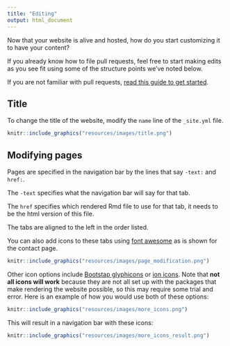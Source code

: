 ```yaml
---
title: "Editing"
output: html_document
---
```


Now that your website is alive and hosted, how do you start customizing it to have your content?

If you already know how to file pull requests, feel free to start making edits as you see fit using some of the structure points we've noted below.

If you are not familiar with pull requests, [read this guide to get started](https://www.ottrproject.org/writing_content.html).

## Title

To change the title of the website, modify the `name` line of the `_site.yml` file.

```r
knitr::include_graphics("resources/images/title.png")
```

## Modifying pages

Pages are specified in the navigation bar by the  lines that say `-text:` and `href:`.

The `-text` specifies what the navigation bar will say for that tab.

The `href` specifies which rendered Rmd file to use for that tab, it needs to be the html version of this file.

The tabs are aligned to the left in the order listed.

You can also add icons to these tabs using [font awesome](https://fontawesome.com/) as is shown for the contact page.

```r
knitr::include_graphics("resources/images/page_modification.png")
```

Other icon options include [Bootstap glyphicons](https://www.w3schools.com/bootstrap/bootstrap_ref_comp_glyphs.asp) or [ion icons](https://ionic.io/ionicons). Note that **not all icons will work** because they are not all set up with the packages that make rendering the website possible, so this may require some trial and error.  Here is an example of how you would use both of these options:

```r
knitr::include_graphics("resources/images/more_icons.png")
```


This will result in a navigation bar with these icons:

```r
knitr::include_graphics("resources/images/more_icons_result.png")
```
